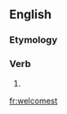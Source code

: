 ==English==

===Etymology===
{{suffix|welcome|est|lang=en}}

===Verb===
{{head|en|verb form}}

# {{en-archaic second-person singular of|welcome|lang=en}}

[[fr:welcomest]]